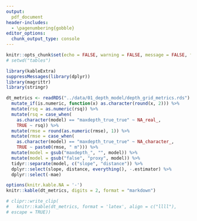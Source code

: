 ```yaml
---
output:
  pdf_document
header-includes: 
  - \pagenumbering{gobble}
editor_options: 
  chunk_output_type: console
---
```


```r
knitr::opts_chunk$set(echo = FALSE, warning = FALSE, message = FALSE, fig.path = "../figures/", fig.width = 5, fig.height = 6)
# setwd("tables")
```

```r
library(kableExtra)
suppressMessages(library(dplyr))
library(magrittr)
library(stringr)

dt_metrics <- readRDS("../data/01_depth_model/depth_grid_metrics.rds") %>%
  mutate_if(is.numeric, function(x) as.character(round(x, 2))) %>%
  mutate(rsq = as.numeric(rsq)) %>%
  mutate(rsq = case_when(
    as.character(model) == "maxdepth_true_true" ~ NA_real_,
    TRUE ~ rsq)) %>%
  mutate(rmse = round(as.numeric(rmse), 1)) %>%
  mutate(rmse = case_when(
    as.character(model) == "maxdepth_true_true" ~ NA_character_,
    TRUE ~ paste0(rmse, " m"))) %>%
  mutate(model = gsub("maxdepth_", "", model)) %>%
  mutate(model = gsub("false", "proxy", model)) %>%
  tidyr::separate(model, c("slope", "distance")) %>%
  dplyr::select(slope, distance, everything(), -.estimator) %>%
  dplyr::select(-mae)

options(knitr.kable.NA = '-')
knitr::kable(dt_metrics, digits = 2, format = "markdown") 

# clipr::write_clip(
#   knitr::kable(dt_metrics, format = 'latex', align = c("llll"),
# escape = TRUE))
```

